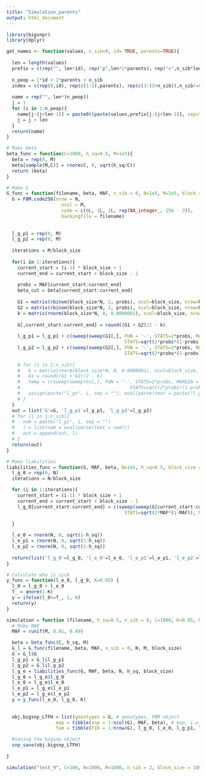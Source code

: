 ```yaml
---
title: "Simulation_parents"
output: html_document
---
```


```r
library(bigsnpr)
library(dplyr)
```



```r
get_names <- function(values, n_sib=0, id= TRUE, parents=TRUE){
  
  len = length(values)
  prefix = c(rep("", len*id), rep("p",len*2*parents), rep("s",n_sib*len))
  
  n_peop = 1*id + 2*parents + n_sib
  index = c(rep(0,id), rep(c(1:2),parents), rep(c(3:(2+n_sib)),n_sib!=0))
  
  name = rep("", len*(n_peop))
  j = 1
  for (i in 1:n_peop){
    name[j:(j+len-1)] = paste0((paste(values,prefix[j:(j+len-1)], sep="_")), rep(index[i], len))
    j = j + len
  }
  return(name)
}
```



```r
# Make beta
beta_func = function(C=1000, h_sq=0.5, M=1e5){
  beta = rep(0, M)
  beta[sample(M,C)] = rnorm(C, 0, sqrt(h_sq/C))
  return (beta)
}

```


```r
# Make G
G_func = function(filename, beta, MAF, n_sib = 0, N=1e5, M=1e5, block_size=1000){
  G = FBM.code256(nrow = N,
                    ncol = M,
                    code = c(0L, 1L, 2L, rep(NA_integer_, 256 - 3)),
                    backingfile = filename)
  
  
  l_g_p1 = rep(0, M)
  l_g_p2 = rep(0, M)
  
  iterations = M/block_size
  
  for(i in 1:iterations){
    current_start = (i-1) * block_size + 1
    current_end = current_start + block_size - 1
  
    probs = MAF[current_start:current_end]
    beta_cut = beta[current_start:current_end]
  
    G1 = matrix(rbinom(block_size*N, 2, probs), ncol=block_size, nrow=N, byrow = T)
    G2 = matrix(rbinom(block_size*N, 2, probs), ncol=block_size, nrow=N, byrow = T)
    k = matrix(rnorm(block_size*N, 0, 0.0000001), ncol=block_size, nrow=N, byrow = T)
  
    G[,current_start:current_end] = round((G1 + G2)/2 - k)
  
    l_g_p1 = l_g_p1 + c(sweep(sweep(G1[,], FUN = '-', STATS=2*probs, MARGIN = 2), FUN='/',
                                           STATS=sqrt(2*probs*(1-probs)), MARGIN = 2)  %*% beta_cut)
    l_g_p2 = l_g_p2 + c(sweep(sweep(G2[,], FUN = '-', STATS=2*probs, MARGIN = 2), FUN='/',
                                           STATS=sqrt(2*probs*(1-probs)), MARGIN = 2)  %*% beta_cut)
    
    # for (i in 1:n_sib){
    #   k = matrix(rnorm(block_size*N, 0, 0.0000001), ncol=block_size, nrow=N, byrow = T)
    #   Gs = round((G1 + G2)/2 - k)
    #   temp = c(sweep(sweep(Gs[,], FUN = '-', STATS=2*probs, MARGIN = 2), FUN='/',
    #                                        STATS=sqrt(2*probs*(1-probs)), MARGIN = 2)  %*% beta_cut)
    #   assign(paste("l_gs", i, sep = ""), eval(parse(text = paste("l_gs", i, sep = ""))) + temp)
    # }
  }
  out = list('G'=G, 'l_g_p1'=l_g_p1, 'l_g_p2'=l_g_p2)
  # for (i in 1:n_sib){
  #   nam = paste("l_gs", i, sep = "")
  #   l = list(nam = eval(parse(text = nam)))
  #   out = append(out, l)
  # } 
  return(out)
}
```

```r
# Make liabilities
liabilities_func = function(G, MAF, beta, N=1e5, h_sq=0.5, block_size = 1000){
  l_g_0 = rep(0, N)
  iterations = N/block_size

  for (i in 1:iterations){
    current_start = (i-1) * block_size + 1
    current_end = current_start + block_size - 1
    l_g_0[current_start:current_end] = c(sweep(sweep(G[current_start:current_end,], FUN = '-', STATS=2*MAF, MARGIN = 2), FUN='/',
                                           STATS=sqrt(2*MAF*(1-MAF)), MARGIN = 2)  %*% beta)

  }
  
  l_e_0 = rnorm(N, 0, sqrt(1-h_sq))
  l_e_p1 = rnorm(N, 0, sqrt(1-h_sq))
  l_e_p2 = rnorm(N, 0, sqrt(1-h_sq))
  
  return(list('l_g_0'=l_g_0, 'l_e_0'=l_e_0, 'l_e_p1'=l_e_p1, 'l_e_p2'=l_e_p2))
}
```

```r
# Calculate who is sick
y_func = function(l_e_0, l_g_0, K=0.05) {
  l_0 = l_g_0 + l_e_0
  T_ = qnorm(1-K)
  y = ifelse(l_0>=T_, 1, 0)
  return(y)
}
```

```r
simulation = function (filename, h_sq=0.5, n_sib = 0, C=1000, K=0.05, N=1e5, M=1e5, block_size=1000) {
  # Make MAF
  MAF = runif(M, 0.01, 0.49)

  beta = beta_func(C, h_sq, M)
  G_l = G_func(filename, beta, MAF, n_sib = 0, N, M, block_size)
  G = G_l$G
  l_g_p1 = G_l$l_g_p1
  l_g_p2 = G_l$l_g_p2
  l_g_e = liabilities_func(G, MAF, beta, N, h_sq, block_size)
  l_g_0 = l_g_e$l_g_0
  l_e_0 = l_g_e$l_e_0
  l_e_p1 = l_g_e$l_e_p1
  l_e_p2 = l_g_e$l_e_p2
  y = y_func(l_e_0, l_g_0, K)
  
  
  obj.bigsnp_LTFH = list(genotypes = G, # genotypes, FBM object
                  map = tibble(snp = 1:ncol(G), MAF, beta), # map, i.e. SNP info
                  fam = tibble(FID = 1:nrow(G), l_g_0, l_e_0, l_g_p1, l_e_p1, l_g_p2, l_e_p2)) # fam, i.e. info on individuals

  #saving the bigsnp object
  snp_save(obj.bigsnp_LTFH)
  
}

```

```r
simulation("test_9", C=100, N=1000, M=1000, n_sib = 2, block_size = 100)
```


